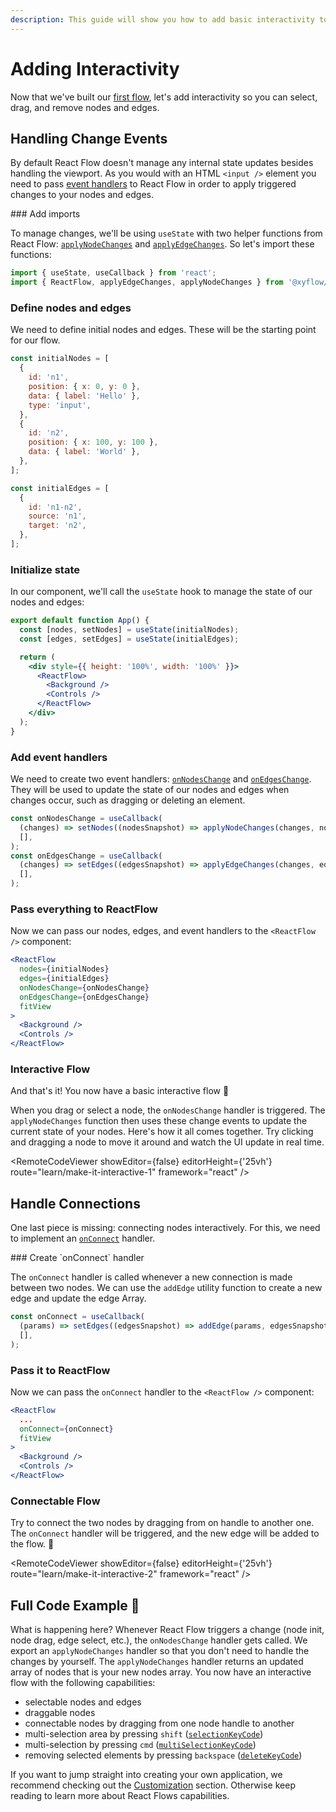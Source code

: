 ```yaml
---
description: This guide will show you how to add basic interactivity to your flow.
---
```



# Adding Interactivity

Now that we've built our [first flow](learn/concepts/building-a-flow),
let's add interactivity so you can select, drag, and remove nodes and edges.

## Handling Change Events

By default React Flow doesn't manage any internal state updates besides handling the viewport.
As you would with an HTML `<input />` element you need to pass [event handlers](/api-reference/react-flow#event-handlers)
to React Flow in order to apply triggered changes to your nodes and edges.

 <Steps>
 ### Add imports

To manage changes, we'll be using `useState` with two helper functions from React Flow:
[`applyNodeChanges`](/api-reference/utils/apply-node-changes) and [`applyEdgeChanges`](/api-reference/utils/apply-edge-changes).
So let's import these functions:

```jsx
import { useState, useCallback } from 'react';
import { ReactFlow, applyEdgeChanges, applyNodeChanges } from '@xyflow/react';
```

### Define nodes and edges

We need to define initial nodes and edges. These will be the starting point for our flow.

```jsx
const initialNodes = [
  {
    id: 'n1',
    position: { x: 0, y: 0 },
    data: { label: 'Hello' },
    type: 'input',
  },
  {
    id: 'n2',
    position: { x: 100, y: 100 },
    data: { label: 'World' },
  },
];

const initialEdges = [
  {
    id: 'n1-n2',
    source: 'n1',
    target: 'n2',
  },
];
```

### Initialize state

In our component, we'll call the `useState` hook to manage the state of our nodes and edges:

```jsx
export default function App() {
  const [nodes, setNodes] = useState(initialNodes);
  const [edges, setEdges] = useState(initialEdges);

  return (
    <div style={{ height: '100%', width: '100%' }}>
      <ReactFlow>
        <Background />
        <Controls />
      </ReactFlow>
    </div>
  );
}
```

### Add event handlers

We need to create two event handlers: [`onNodesChange`](/api-reference/react-flow#onnodeschange)
and [`onEdgesChange`](/api-reference/react-flow#onedgeschange).
They will be used to update the state of our nodes and edges when changes occur, such as dragging or deleting an element.

```jsx
const onNodesChange = useCallback(
  (changes) => setNodes((nodesSnapshot) => applyNodeChanges(changes, nodesSnapshot)),
  [],
);
const onEdgesChange = useCallback(
  (changes) => setEdges((edgesSnapshot) => applyEdgeChanges(changes, edgesSnapshot)),
  [],
);
```

### Pass everything to ReactFlow

Now we can pass our nodes, edges, and event handlers to the `<ReactFlow />` component:

```jsx
<ReactFlow
  nodes={initialNodes}
  edges={initialEdges}
  onNodesChange={onNodesChange}
  onEdgesChange={onEdgesChange}
  fitView
>
  <Background />
  <Controls />
</ReactFlow>
```

### Interactive Flow

And that's it! You now have a basic interactive flow 🎉

When you drag or select a node, the `onNodesChange` handler is triggered.
The `applyNodeChanges` function then uses these change events to update the current state of your nodes.
Here's how it all comes together. Try clicking and dragging a node to move it around and watch the UI update in real time.

<RemoteCodeViewer
  showEditor={false}
  editorHeight={'25vh'}
  route="learn/make-it-interactive-1"
  framework="react"
/>
 </Steps>

## Handle Connections

One last piece is missing: connecting nodes interactively.
For this, we need to implement an [`onConnect`](/api-reference/react-flow#onconnect) handler.

<Steps>
### Create `onConnect` handler

The `onConnect` handler is called whenever a new connection is made between two nodes.
We can use the `addEdge` utility function to create a new edge and update the edge Array.

```jsx
const onConnect = useCallback(
  (params) => setEdges((edgesSnapshot) => addEdge(params, edgesSnapshot)),
  [],
);
```

### Pass it to ReactFlow

Now we can pass the `onConnect` handler to the `<ReactFlow />` component:

```jsx
<ReactFlow
  ...
  onConnect={onConnect}
  fitView
>
  <Background />
  <Controls />
</ReactFlow>
```

### Connectable Flow

Try to connect the two nodes by dragging from on handle to another one. The `onConnect` handler will be triggered, and the new edge will be added to the flow. 🥳

<RemoteCodeViewer
  showEditor={false}
  editorHeight={'25vh'}
  route="learn/make-it-interactive-2"
  framework="react"
/>

</Steps>

## Full Code Example 🏁

<RemoteCodeViewer
  orientation="horizontal"
  route="learn/make-it-interactive-2"
  framework="react"
/>

What is happening here? Whenever React Flow triggers a change (node init, node drag, edge select, etc.), 
the `onNodesChange` handler gets called. 
We export an `applyNodeChanges` handler so that you don't need to handle the changes by yourself. 
The `applyNodeChanges` handler returns an updated array of nodes that is your new nodes array. 
You now have an interactive flow with the following capabilities:

- selectable nodes and edges
- draggable nodes
- connectable nodes by dragging from one node handle to another
- multi-selection area by pressing `shift` ([`selectionKeyCode`](/api-reference/react-flow#selectionkeycode))
- multi-selection by pressing `cmd` ([`multiSelectionKeyCode`](/api-reference/react-flow#multiselectionkeycode))
- removing selected elements by pressing `backspace` ([`deleteKeyCode`](/api-reference/react-flow#deletekeycode))

If you want to jump straight into creating your own application, we recommend checking out the [Customization](/learn/customization) section.
Otherwise keep reading to learn more about React Flows capabilities.
